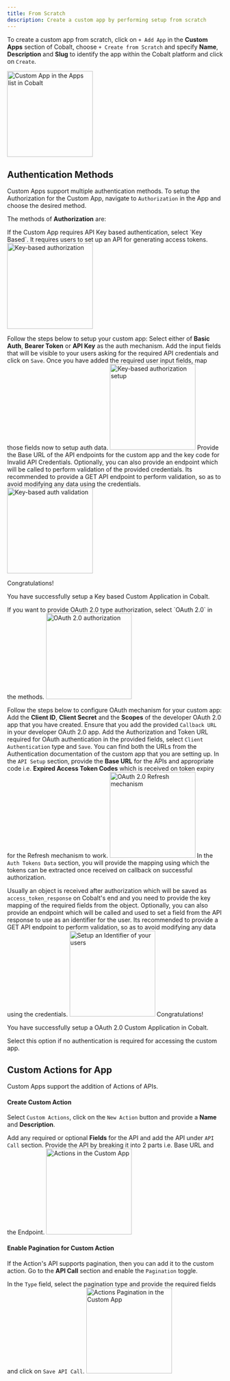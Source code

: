 ```yaml
---
title: From Scratch
description: Create a custom app by performing setup from scratch
---
```


To create a custom app from scratch, click on `+ Add App` in the **Custom Apps** section of Cobalt, choose `+ Create from Scratch` and specify **Name**, **Description** and **Slug** to identify the app within the Cobalt platform and click on `Create`.

<img height="200" src="/images/Guides/Platform/custom-app.png" alt="Custom App in the Apps list in Cobalt"/>

## Authentication Methods
Custom Apps support multiple authentication methods. To setup the Authorization for the Custom App, navigate to `Authorization` in the App and choose the desired method.

The methods of **Authorization** are: 

<Accordion title="Key Based ">
  If the Custom App requires API Key based authentication, select `Key Based`. It requires users to set up an API for generating access tokens.
<img height="200" src="/images/Guides/Platform/key.png" alt="Key-based authorization"/>

Follow the steps below to setup your custom app:
<Steps>
  <Step title="Select Key Auth type">
    Select either of **Basic Auth**, **Bearer Token** or **API Key** as the auth mechanism.
  </Step>
  <Step title="Configure User Input Fields">
    Add the input fields that will be visible to your users asking for the required API credentials and click on `Save`.
  </Step>
  <Step title="Map Auth fields">
    Once you have added the required user input fields, map those fields now to setup auth data.
   <img height="200" src="/images/Guides/Platform/key-setup.png" alt="Key-based authorization setup"/> 
    </Step>
<Step title="Add Base URL">
    Provide the Base URL of the API endpoints for the custom app and the key code for Invalid API Credentials.
  </Step>
  <Step title="Setup Identifier and Validation">
    Optionally, you can also provide an endpoint which will be called to perform validation of the provided credentials.
    <Tip>
    Its recommended to provide a GET API endpoint to perform validation, so as to avoid modifying any data using the credentials.
    </Tip>
    <img height="200" src="/images/Guides/Platform/key-valid.png" alt="Key-based auth validation"/> 
  </Step>
</Steps>

<Check>
Congratulations!

You have successfully setup a Key based Custom Application in Cobalt.
</Check>


</Accordion>

<Accordion title="OAuth 2.0 ">
If you want to provide OAuth 2.0 type authorization, select `OAuth 2.0` in the methods. 

<img height="200" src="/images/Guides/Platform/oauth_setup.png" alt="OAuth 2.0 authorization"/>

Follow the steps below to configure OAuth mechanism for your custom app:
<Steps>
  <Step title="Provide OAuth Credentials">
    Add the **Client ID**, **Client Secret** and the **Scopes** of the developer OAuth 2.0 app that you have created.
    <Warning>
Ensure that you add the provided `Callback URL` in your developer OAuth 2.0 app.
    </Warning>
  </Step>
  <Step title="Add Authorization and Token URL">
    Add the Authorization and Token URL required for OAuth authentication in the provided fields, select `Client Authentication` type and `Save`. 
    <Info>
You can find both the URLs from the Authentication documentation of the custom app that you are setting up.
    </Info>
  </Step>
  <Step title="Setup Refresh Mechanism and API Base URL">
    In the `API Setup` section, provide the **Base URL** for the APIs and appropriate code i.e. **Expired Access Token Codes** which is received on token expiry for the Refresh mechanism to work.
    <img height="200" src="/images/Guides/Platform/oauth_refresh.png" alt="OAuth 2.0 Refresh mechanism"/>
  </Step>
  <Step title="Extract Access Token & Refresh Token">
  In the `Auth Tokens Data` section, you will provide the mapping using which the tokens can be extracted once received on callback on successful authorization.

  Usually an object is received after authorization which will be saved as `access_token_response` on Cobalt's end and you need to provide the key mapping of the required fields from the object.
  </Step>
    <Step title="Setup Identifier">
    Optionally, you can also provide an endpoint which will be called and used to set a field from the API response to use as an identifier for the user.
    <Tip>
    Its recommended to provide a GET API endpoint to perform validation, so as to avoid modifying any data using the credentials.
    </Tip>
  <img height="200" src="/images/Guides/Platform/oauth_tokens.png" alt="Setup an Identifier of your users"/>
  </Step>
</Steps>
<Check>
Congratulations!

You have successfully setup a OAuth 2.0 Custom Application in Cobalt.
</Check>

</Accordion>

<Accordion title="No Auth">
Select this option if no authentication is required for accessing the custom app.
</Accordion>

## Custom Actions for App
Custom Apps support the addition of Actions of APIs.

#### Create Custom Action

Select `Custom Actions`, click on the `New Action` button and provide a **Name** and **Description**.

Add any required or optional **Fields** for the API and add the API under `API Call` section.
<Note>
Provide the API by breaking it into 2 parts i.e. Base URL and the Endpoint.
</Note>
<img height="200" src="/images/Guides/Platform/actions.png" alt="Actions in the Custom App"/>

#### Enable Pagination for Custom Action
If the Action's API supports pagination, then you can add it to the custom action. Go to the **API Call** section and enable the `Pagination` toggle.

In the `Type` field, select the pagination type and provide the required fields and click on `Save API Call`.
<img height="200" src="/images/Guides/Platform/action_pagination.png" alt="Actions Pagination in the Custom App"/>
